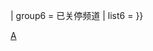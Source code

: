 {{Navbox
|name      = 美國英語無線電視網
|title     = 美国英语[[地面電視|无线]][[電視聯播網|电视网]]
|state     = {{{state|autocollapse}}}
|border    = {{{1|}}}
|listclass = hlist

| group1 = 主要电视网 
| list1  =
* [[美国广播公司|ABC电视网]]
* [[CBS (電視網)|CBS电视网]]
* [[CW電視網|CW电视网]]
* [[福斯廣播公司|FOX电视网]]
* [[全国广播公司|NBC电视网]]

| group2 = 次要电视网
| list2 =
* [[美国电视网络|AMG电视网]]
* [[艾恩电视台|ION电视网]]
* [[MyNetworkTV]]
* {{Link-en|Youtoo美国|Youtoo America|Youtoo美国电视网}}

| group3 = 公共电视网
| list3  =
* [[公共广播电视公司|PBS电视网]]
** {{Link-en|美国公视儿童频道|PBS Kids|PBS儿童频道}}
* [[美国公共电视公司|美国公视电视网]]
** {{Link-en|创造电视网|Create (TV network)}}
** {{Link-en|世界 (美国电视频道)|World (TV channel)|世界电视网}}
* {{Link-en|经典艺术电视网|Classic Arts Showcase}}
* {{Link-en|兆赫电视网|MHz Networks}}
** {{Link-en|兆赫电视网|MHz Networks|MHz世界频道}}
* {{Link-en|NASA电视网|NASA TV}}

| group4 = [[专业频道]]
| list4  = {{Navbox subgroup
  | group1 = 资讯频道
  | list1  = {{Navbox|subgroup
    | list1  =
* {{Link-en|切德频道|Cheddar (TV channel)}}
* {{Link-en|医生频道|Doctor Television Channel}}
    | group2 = 气象频道
    | list2  = 
* {{Link-en|ACCU气象地方频道|The Local AccuWeather Channel|ACCU气象频道}}
* {{Link-en|国家气象频道|WeatherNation TV}}
    }}
  | group2 = 体育频道
  | list2  =
* {{Link-en|弗罗斯特大户外运动频道|Frost Great Outdoors|弗罗斯特频道}}
* {{Link-en|追猎频道|Pursuit Channel}}
* {{Link-en|瑞文频道|Rev'n}}
* {{Link-en|体育场电视网|Stadium (sports network)}}
  | group3 = 其他频道
  | list3  = {{Navbox|subgroup
    | list1  = 
* {{Link-en|家庭频道 (美国)|The Family Channel (U.S. TV network)|家庭频道}}
* {{Link-en|正义电视网|Justice Network}}
* {{Link-en|库伯电视网|Qubo}}
* {{Link-en|追踪电视网|Quest (U.S. TV network)}}
* {{Link-en|TBD电视网|TBD (TV network)}}
    | group2 = 少数族裔
    | list2  =
* {{Link-en|亚景电视网|Asia Vision (TV network)}}
* {{Link-en|活力电视网|Bounce TV}}
* {{Link-en|南魂电视网|Soul of the South Network}}
    | group3 = 女性{{\}}男性
    | list3  =
* {{Link-en|消遣电视网|Escape (TV network)}}
* {{Link-en|勇气电视网|Grit (TV network)}}
* {{Link-en|惊异电视网|Tuff TV}}
    | group4 = 生活
    | list4  =
* {{Link-en|伊恩生活频道|Ion Life|ION生活频道}}
* {{Link-en|优质生活电视网|Live Well Network}}
    | group5 = 音乐
    | list5  =
* {{Link-en|乡村音乐电视网|The Country Network}}
* {{Link-en|中心电视网|Heartland (TV network)}}
    }}
  | group4 = 国际频道
  | list4  = {{Navbox|subgroup
    | list1  =
* {{Link-en|加勒比电视台|CaribVision}}
* [[德国之声|德国之声电视台]]
* [[法蘭西24|法国24频道]]
    | group2 = 日本
    | list2  =
* [[NHK World-Japan (頻道)|NHK国际频道]]
* [[NHK World Premium|NHK世界频道]]
    | group3 = 韩国
    | list3  =
* [[阿里郎电视台]]
* {{Link-en|韩国广播公司美国台|KBS America|KBS美国台}}
* {{Link-en|韩国恒石电视台|KEMS}}
* [[文化廣播公司|MBC美国台]]
* [[SBS (韓國)|SBS美国台]]
    }}
  | group5 = 怀旧频道
  | list5  = {{Navbox|subgroup
    | list1  =
* {{Link-en|天线电视台|Antenna TV}}
* {{Link-en|指示灯电视台|Cozi TV}}
* {{Link-en|十年电视台|Decades (TV network)}}
* {{Link-en|家庭娱乐电视台|fetv}}
* {{Link-en|赢利电视台|getTV}}
* {{Link-en|发光体电视台|Light TV}}
* {{Link-en|纪念娱乐电视台|MeTV}}
* {{Link-en|复古电视网|Retro Television Network}}
    | group2 = 电影
    | list2  =
* {{Link-en|电影频道 (美国)|Movies!|电影频道}}
* {{Link-en|这电视台|This TV}}
    | group3 =  类型
    |  list3 =
* {{Link-en|蜂鸣器频道|Buzzr}}
* {{Link-en|电荷电视网|Charge! (TV network)}}
* {{Link-en|彗星电视网|Comet (TV network)}}
* {{Link-en|英雄偶像频道|Heroes & Icons}}
* {{Link-en|拉夫电视网|Laff (TV network)}}
    }}
  |group6 = {{Link-en|居家购物|Home shopping}}与<br />[[資訊型廣告|专题广告]]频道
  |list6 = 
* {{Link-en|伊凡频道|Evine}} 
* {{Link-en|家庭购物电视网|Home Shopping Network}}
* {{Link-en|珠宝电视台|Jewelry Television}}
* {{Link-en|为你服务电视台|OnTV4U}}
* {{Link-en|好省快频道|QVC}}
* {{Link-en|购物结算频道|Shop LC}}
  }}
| group6 = 已关停频道
| list6 = {{已停運美國英語無線電視網|list only=true}}
}}<noinclude>
[[Category:美国电视导航模板|A]]
</noinclude>